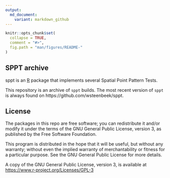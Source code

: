 ```yaml
---
output:
  md_document:
    variant: markdown_github
---
```


<!-- README.md is generated from README.Rmd. Please edit that file -->

```r
knitr::opts_chunk$set(
  collapse = TRUE,
  comment = "#>",
  fig.path = "man/figures/README-"
)
```

## SPPT archive

sppt is an [R](https://www.r-project.org) package that implements several
Spatial Point Pattern Tests.

This repository is an archive of `sppt` builds. The most recent version
of `sppt` is always found on https://github.com/wsteenbeek/sppt.

## License

The packages in this repo are free software; you can redistribute it and/or
modify it under the terms of the GNU General Public License, version 3, as
published by the Free Software Foundation.

This program is distributed in the hope that it will be useful, but
without any warranty; without even the implied warranty of
merchantability or fitness for a particular purpose.  See the GNU
General Public License for more details.

A copy of the GNU General Public License, version 3, is available at
<https://www.r-project.org/Licenses/GPL-3>
